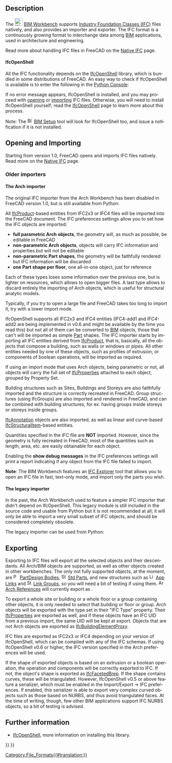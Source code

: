 <languages/>

<div class="mw-translate-fuzzy">
{{docnav/cs
|
|[[Arch DAE|DAE]]
|[[Arch_Workbench|Arch Module]]
}}
</div>

{{TOCright}}

<div lang="en" dir="ltr" class="mw-content-ltr">
== Description ==
</div>

<div lang="en" dir="ltr" class="mw-content-ltr">
The [[File:Workbench_BIM.svg|24px]] [[BIM_Workbench|BIM Workbench]] supports [https://en.wikipedia.org/wiki/Industry_Foundation_Classes Industry Foundation Classes (IFC)] files natively, and also provides an importer and exporter. The IFC format is a continuously growing format to interchange data among [https://en.wikipedia.org/wiki/Building_Information_Modeling BIM] applications, used in architecture and engineering.
</div>

<div lang="en" dir="ltr" class="mw-content-ltr">
Read more about handling IFC files in FreeCAD on the [[Native_IFC|Native IFC]] page.
</div>

<div lang="en" dir="ltr" class="mw-content-ltr">
==== IfcOpenShell ====
</div>

<div lang="en" dir="ltr" class="mw-content-ltr">
All the IFC functionality depends on the [[IfcOpenShell|IfcOpenShell]] library, which is bundled in some distributions of FreeCAD. An easy way to check if IfcOpenShell is available is to enter the following in the [[Python_Console|Python Console]]:
</div>

{{Code|code=
import ifcopenshell
}}

<div lang="en" dir="ltr" class="mw-content-ltr">
If no error message appears, IfcOpenShell is installed, and you may proceed with [[Std_Open|opening]] or [[Std_Import|importing]] IFC files. Otherwise, you will need to install IfcOpenShell yourself; read the [[IfcOpenShell|IfcOpenShell]] page to learn more about this process.
</div>

<div lang="en" dir="ltr" class="mw-content-ltr">
Note: The [[File:BIM_Setup.svg|16px]] [[BIM_Setup|BIM Setup]] tool will look for IfcOpenShell too, and issue a notification if it is not installed.
</div>

<div lang="en" dir="ltr" class="mw-content-ltr">
==Opening and Importing==
</div>

<div lang="en" dir="ltr" class="mw-content-ltr">
Starting from version 1.0, FreeCAD opens and imports IFC files natively. Read more on the [[Native_IFC|Native IFC]] page.
</div>

<div lang="en" dir="ltr" class="mw-content-ltr">
=== Older importers ===
</div>

<div lang="en" dir="ltr" class="mw-content-ltr">
==== The Arch importer ====
</div>

<div lang="en" dir="ltr" class="mw-content-ltr">
The original IFC importer from the Arch Workbench has been disabled in FreeCAD version 1.0, but is still available from Python:
</div>

{{Code|code=
from importers import importIFC
importIFC.open("C:\\Path\\To\\My\\File.ifc")
}}

<div lang="en" dir="ltr" class="mw-content-ltr">
All [https://www.buildingsmart-tech.org/ifc/IFC4/Add1/html/schema/ifckernel/lexical/ifcproduct.htm IfcProduct]-based entities from IFC2x3 or IFC4 files will be imported into the FreeCAD document. The IFC preferences settings allow you to set how the IFC objects are imported:
* '''full parametric Arch objects''', the geometry will, as much as possible, be editable in FreeCAD
* '''non-parametric Arch objects''', objects will carry IFC information and properties but will not be editable
* '''non-parametric Part shapes''', the geometry will be faithfully rendered but IFC information will be discarded
* '''one Part shape per floor''', one all-in-one object, just for reference
</div>

<div lang="en" dir="ltr" class="mw-content-ltr">
Each of these types loses some information over the previous one, but is lighter on resources, which allows to open bigger files. A last type allows to discard entirely the importing of Arch objects, which is useful for structural analytic models.
</div> 

<div lang="en" dir="ltr" class="mw-content-ltr">
Typically, if you try to open a large file and FreeCAD takes too long to import it, try with a lower import mode.
</div>

<div lang="en" dir="ltr" class="mw-content-ltr">
IfcOpenShell supports all IFC2x3 and IFC4 entities (IFC4-add1 and IFC4-add2 are being implemented in v0.6 and might be available by the time you read this) but not all of them can be converted to [[BIM_Workbench|BIM]] objects, those that can't will be imported as simple [[Part_Workbench|Part]] shapes. The IFC importer starts by importing all IFC entities derived from [https://standards.buildingsmart.org/IFC/RELEASE/IFC2x3/TC1/HTML/ifckernel/lexical/ifcproduct.htm IfcProduct], that is, basically, all the objects that compose a building, such as walls or windows or pipes. All other entities needed by one of these objects, such as profiles of extrusion, or components of boolean operations, will be imported as required.
</div>

<div lang="en" dir="ltr" class="mw-content-ltr">
If using an import mode that uses Arch objects, being parametric or not, all objects will carry the full set of [https://www.buildingsmart-tech.org/ifc/IFC4/Add1/html/schema/ifcpropertyresource/lexical/ifcproperty.htm IfcProperties] attached to each object, grouped by Property Set.
</div>

<div lang="en" dir="ltr" class="mw-content-ltr">
Building structures such as Sites, Buildings and Storeys are also faithfully imported and the structure is correctly recreated in FreeCAD. Group structures (using IfcGroups) are also imported and rendered in FreeCAD, and can be combined with building structures, for ex. having groups inside storeys or storeys inside groups.
</div>

<div lang="en" dir="ltr" class="mw-content-ltr">
[https://www.buildingsmart-tech.org/ifc/IFC4/Add1/html/schema/ifcproductextension/lexical/ifcannotation.htm IfcAnnotation] objects are also imported, as well as linear and curve-based [https://www.buildingsmart-tech.org/ifc/IFC4/Add1/html/schema/ifcstructuralanalysisdomain/lexical/ifcstructuralitem.htm IfcStructuralItem]-based entities.
</div>

<div lang="en" dir="ltr" class="mw-content-ltr">
Quantities specified in the IFC file are '''NOT''' imported. However, since the geometry is fully recreated in FreeCAD, most of the quantities such as length, area, etc. are easily obtainable for each object.
</div>

<div lang="en" dir="ltr" class="mw-content-ltr">
Enabling the '''show debug messages''' in the IFC preferences settings will print a report indicating if any object from the IFC file failed to import.
</div>

<div lang="en" dir="ltr" class="mw-content-ltr">
'''Note''': The BIM Workbench features an [[BIM_IfcExplorer|IFC Explorer]] tool that allows you to open an IFC file in fast, text-only mode, and import only the parts you wish.
</div>

<div lang="en" dir="ltr" class="mw-content-ltr">
==== The legacy importer ====
</div>

<div lang="en" dir="ltr" class="mw-content-ltr">
In the past, the Arch Workbench used to feature a simpler IFC importer that didn't depend on IfcOpenShell. This legacy module is still included in the source code and usable from Python but it is not recommended at all; it will only be able to import a very small subset of IFC objects, and should be considered completely obsolete.
</div>

<div lang="en" dir="ltr" class="mw-content-ltr">
The legacy importer can be used from Python:
</div>

{{Code|code=
from importers import importIFClegacy
importIFClegacy.open("C:\\Path\\To\\My\\File.ifc")
}}

<div lang="en" dir="ltr" class="mw-content-ltr">
== Exporting ==
</div>

<div lang="en" dir="ltr" class="mw-content-ltr">
Exporting to IFC files will export all the selected objects and their descendants. All Arch/BIM objects are supported, as well as other objects created in other workbenches. The only not fully supported objects, at the moment, are [[File:PartDesign_Body.svg|16px]] [[PartDesign_Body|PartDesign Bodies]], [[File:Std_Part.svg|16px]] [[Std_Part|Std Parts]], and new structures such as [[File:Link.svg|16px]] [[Std_LinkMake|App Links]] and [[File:Std_LinkMakeGroup.svg|16px]] [[Std_LinkMakeGroup|Link Groups]], so you will need a bit of testing if using them. [[File:Arch_Reference.svg|16px]] [[Arch_Reference|Arch References]] will currently export as {{incode|IfcBuildingElementProxies}}.
</div>

<div lang="en" dir="ltr" class="mw-content-ltr">
To export a whole site or building or a whole floor or a group containing other objects, it is only needed to select that building or floor or group. Arch objects will be exported with the type set in their "IFC Type" property. Their [https://www.buildingsmart-tech.org/ifc/IFC4/Add1/html/schema/ifcpropertyresource/lexical/ifcproperty.htm IfcProperties] are exported as well, and if these objects have an IFC UID from a previous import, the same UID will be kept at export. Objects that are not Arch objects are exported as [https://www.buildingsmart-tech.org/ifc/IFC4/Add1/html/schema/ifcsharedbldgelements/lexical/ifcbuildingelementproxy.htm IfcBuildingElementProxy].
</div>

<div lang="en" dir="ltr" class="mw-content-ltr">
IFC files are exported as IFC2x3 or IFC4 depending on your version of IfcOpenShell, which can be compiled with any of the IFC schemas. If using IfcOpenShell v0.6 or higher, the IFC version specified in the Arch preferences will be used.
</div>

<div lang="en" dir="ltr" class="mw-content-ltr">
If the shape of exported objects is based on an extrusion or a boolean operation, the operation and components will be correctly exported to IFC. If not, the object's shape is exported as [https://www.buildingsmart-tech.org/ifc/IFC4x1/html/schema/ifcgeometricmodelresource/lexical/ifcfacetedbrep.htm IfcFacetedBrep]. If the shape contains curves, these will be triangulated. However, IfcOpenShell v0.5 or above feature a serializer, which must be enabled in the Import/Export → IFC preferences. If enabled, this serializer is able to export very complex curved objects such as those based on NURBS, and thus avoid triangulated faces. At the time of writing, though, few other BIM applications support IFC NURBS objects, so a bit of testing is advised.
</div>

<div lang="en" dir="ltr" class="mw-content-ltr">
== Further information ==
</div>

<div lang="en" dir="ltr" class="mw-content-ltr">
* [[IfcOpenShell|IfcOpenShell]], more information on installing this library.
</div>


<div class="mw-translate-fuzzy">
{{docnav/cs
|
|[[Arch DAE|DAE]]
|[[Arch_Workbench|Arch Module]]
}}
</div>

{{BIM_Tools_navi{{#translation:}}}}
{{Userdocnavi{{#translation:}}}}
[[Category:File_Formats{{#translation:}}]]